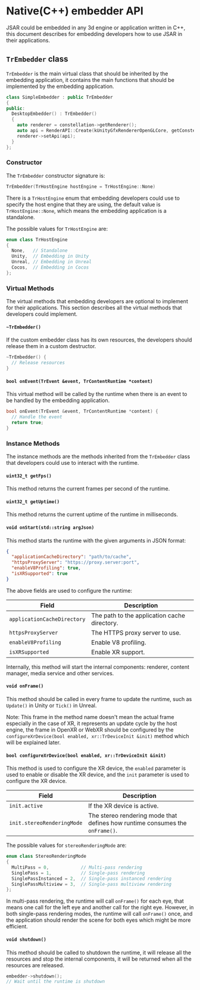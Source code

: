 # Native(C++) embedder API

JSAR could be embedded in any 3d engine or application written in C++, this document describes for embedding developers how to use JSAR in their applications.

## `TrEmbedder` class

`TrEmbedder` is the main virtual class that should be inherited by the embedding application, it contains the main functions that should be implemented by the embedding application.

```cpp
class SimpleEmbedder : public TrEmbedder
{
public:
  DesktopEmbedder() : TrEmbedder()
  {
    auto renderer = constellation->getRenderer();
    auto api = RenderAPI::Create(kUnityGfxRendererOpenGLCore, getConstellation());
    renderer->setApi(api);
  }
};
```

### Constructor

The `TrEmbedder` constructor signature is:

```cpp
TrEmbedder(TrHostEngine hostEngine = TrHostEngine::None)
```

There is a `TrHostEngine` enum that embedding developers could use to specify the host engine that they are using, the default value is `TrHostEngine::None`, which means the embedding application is a standalone.

The possible values for `TrHostEngine` are:

```cpp
enum class TrHostEngine
{
  None,   // Standalone
  Unity,  // Embedding in Unity
  Unreal, // Embedding in Unreal
  Cocos,  // Embedding in Cocos
};
```

### Virtual Methods

The virtual methods that embedding developers are optional to implement for their applications. This section describes all the virtual methods that developers could implement.

#### `~TrEmbedder()`

If the custom embedder class has its own resources, the developers should release them in a custom destructor.

```cpp
~TrEmbedder() {
  // Release resources
}
```

#### `bool onEvent(TrEvent &event, TrContentRuntime *content)`

This virtual method will be called by the runtime when there is an event to be handled by the embedding application.

```cpp
bool onEvent(TrEvent &event, TrContentRuntime *content) {
  // Handle the event
  return true;
}
```

### Instance Methods

The instance methods are the methods inherited from the `TrEmbedder` class that developers could use to interact with the runtime.

#### `uint32_t getFps()`

This method returns the current frames per second of the runtime.

#### `uint32_t getUptime()`

This method returns the current uptime of the runtime in milliseconds.

#### `void onStart(std::string argJson)`

This method starts the runtime with the given arguments in JSON format:

```json
{
  "applicationCacheDirectory": "path/to/cache",
  "httpsProxyServer": "https://proxy.server:port",
  "enableV8Profiling": true,
  "isXRSupported": true
}
```

The above fields are used to configure the runtime:

| Field                       | Description                                  |
| --------------------------- | -------------------------------------------- |
| `applicationCacheDirectory` | The path to the application cache directory. |
| `httpsProxyServer`          | The HTTPS proxy server to use.               |
| `enableV8Profiling`         | Enable V8 profiling.                         |
| `isXRSupported`             | Enable XR support.                           |

Internally, this method will start the internal components: renderer, content manager, media service and other services.

#### `void onFrame()`

This method should be called in every frame to update the runtime, such as `Update()` in Unity or `Tick()` in Unreal.

Note: This frame in the method name doesn't mean the actual frame especially in the case of XR, it represents an update cycle by the host engine, the frame in OpenXR or WebXR should be configured by the `configureXrDevice(bool enabled, xr::TrDeviceInit &init)` method which will be explained later.

#### `bool configureXrDevice(bool enabled, xr::TrDeviceInit &init)`

This method is used to configure the XR device, the `enabled` parameter is used to enable or disable the XR device, and the `init` parameter is used to configure the XR device.

| Field                      | Description                                                                  |
| -------------------------- | ---------------------------------------------------------------------------- |
| `init.active`              | If the XR device is active.                                                  |
| `init.stereoRenderingMode` | The stereo rendering mode that defines how runtime consumes the `onFrame()`. |

The possible values for `stereoRenderingMode` are:

```cpp
enum class StereoRenderingMode
{
  MultiPass = 0,            // Multi-pass rendering
  SinglePass = 1,           // Single-pass rendering
  SinglePassInstanced = 2,  // Single-pass instanced rendering
  SinglePassMultiview = 3,  // Single-pass multiview rendering
};
```

In multi-pass rendering, the runtime will call `onFrame()` for each eye, that means one call for the left eye and another call for the right eye. However, in both single-pass rendering modes, the runtime will call `onFrame()` once, and the application should render the scene for both eyes which might be more efficient.

#### `void shutdown()`

This method should be called to shutdown the runtime, it will release all the resources and stop the internal components, it will be returned when all the resources are released.

```cpp
embedder->shutdown();
// Wait until the runtime is shutdown
```
